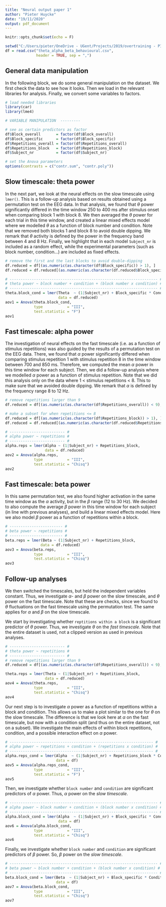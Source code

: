 ```yaml
---
title: "Neural output paper 1"
author: "Pieter Huycke"
date: "19/11/2020"
output: pdf_document
---
```


```r
knitr::opts_chunk$set(echo = F)

setwd("C:/Users/pieter/OneDrive - UGent/Projects/2019/overtraining - PILOT 3/figures/Publish/Data/Stimulus-locked/Theta, alpha, beta + behavioral data")
df = read.csv("theta_alpha_beta_behavioural.csv", 
              header = TRUE, sep = ",")
```

## General data manipulation

In the following block, we do some general manipulation on the dataset. We first check the data to see how it looks. Then we load in the relevant libraries for analysis. Finally, we convert some variables to factors.

```r
# load needed libraries
library(car)
library(lme4)

# VARIABLE MANIPULATION  ---------

# see as certain predictors as factor
df$Block_overall       = factor(df$Block_overall)
df$Block_specific      = factor(df$Block_specific)
df$Repetitions_overall = factor(df$Repetitions_overall)
df$Repetitions_block   = factor(df$Repetitions_block)
df$Subject_nr          = factor(df$Subject_nr)

# set the Anova parameters
options(contrasts = c("contr.sum", "contr.poly"))
```

## Slow timescale: theta power

In the next part, we look at the neural effects on the slow timescale using `lmer()`. This is a follow-up analysis based on results obtained using a permutation test on the EEG data. In that analysis, we found that $\theta$ power significantly differed in the time window 250 to 400 ms after stimulus onset when comparing block 1 with block 8. We then averaged the $\theta$ power for each trial in this time window, and created a linear mixed effects model where we modelled $\theta$ as a function of block number and condition. Note that we removed both blocks 1 and block 8 to avoid double dipping. We remark that $\theta$ activity is defined by the power in the frequency band between 4 and 8 Hz. Finally, we highlight that in each model ```Subject_nr``` is included as a random effect, while the experimental parameters (such as block number, condition...) are included as fixed effects.

```r
# remove the first and the last blocks to avoid double-dipping
df.reduced = df[(as.numeric(as.character(df$Block_specific)) > 1), ]
df.reduced = df.reduced[(as.numeric(as.character(df.reduced$Block_specific)) < 8), ]

# ------------------------------------------------------------------- #
# theta power ~ block number + condition + (block number x condition) #
# ------------------------------------------------------------------- #
theta.block_cond = lmer(Theta  ~ (1|Subject_nr) + Block_specific * Condition, 
                        data = df.reduced)
aov1 = Anova(theta.block_cond,
             type           = "III",
             test.statistic = "F")
aov1
```

## Fast timescale: alpha power

The investigation of neural effects on the fast timescale (i.e. as a function of stimulus repetitions) was also guided by the results of a permutation test on the EEG data. There, we found that $\alpha$ power significantly differed when comparing stimulus repetition 1 with stimulus repetition 8 in the time window between 700 and 850 ms. Therefore, we computed the mean $\alpha$ power in this time window for each subject. Then, we did a follow-up analysis where we modelled $\alpha$ power as a function of stimulus repetition. Note that we did this analysis only on the data where 1 < stimulus repetitions < 8. This to make sure that we avoided double dipping. We remark that $\alpha$ is defined by the frequency range 8 to 12 Hz.

```r
# remove repetitions larger than 9
df.reduced = df[(as.numeric(as.character(df$Repetitions_overall)) < 9), ]

# make a subset for when repetitions <= 8
df.reduced = df[(as.numeric(as.character(df$Repetitions_block)) > 1), ]
df.reduced = df.reduced[(as.numeric(as.character(df.reduced$Repetitions_block)) < 8), ]

# ------------------------- #
# alpha power ~ repetitions #
# ------------------------- #
alpha.reps = lmer(Alpha ~ (1|Subject_nr) + Repetitions_block, 
                  data = df.reduced)
aov2 = Anova(alpha.reps,
             type           = "III",
             test.statistic = "Chisq")
aov2
```


## Fast timescale: beta power

In this same permutation test, we also found higher activation in the same time window as the $\alpha$ activity, but in the $\beta$ range (12 to 30 Hz). We decided to also compute the average $\beta$ power in this time window for each subject (in line with previous analyses), and build a linear mixed effects model. Here we also model $\beta$ power as a function of repetitions within a block.

```r
# ------------------------ #
# beta power ~ repetitions #
# ------------------------ #
beta.reps = lmer(Beta ~ (1|Subject_nr) + Repetitions_block, 
                data = df.reduced)
aov3 = Anova(beta.reps,
             type           = "III",
             test.statistic = "Chisq")
aov3
```

## Follow-up analyses

We then switched the timescales, but held the independent variables constant. Thus, we investigate $\alpha$- and $\beta$ power on the slow timescale, and $\theta$ power on the fast timescale. Note that these are checks, since we found to $\theta$ fluctuations on the fast timescale using the permutation test. The same applies for $\alpha$ and $\beta$ on the slow timescale. 

We start by investigating whether ```reptitions within a block``` is a significant predictor of $\theta$ power. Thus, we investigate $\theta$ on the *fast timescale*. Note that the entire dataset is used, not a clipped version as used in previous analyses.

```r
# ------------------------- #
# theta power ~ repetitions #
# ------------------------- #
# remove repetitions larger than 9
df.reduced = df[(as.numeric(as.character(df$Repetitions_overall)) < 9), ]

theta.reps = lmer(Theta ~ (1|Subject_nr) + Repetitions_block, 
                  data = df.reduced)
aov4 = Anova(theta.reps,
             type           = "III",
             test.statistic = "Chisq")
aov4
```

Our next step is to investigate $\alpha$ power as a function of repetitions within a block and condition. This allows us to make a plot similar to the one for $\theta$ on the slow timescale. The difference is that we look here at $\alpha$ on the fast timescale, but now with a condition split (and thus on the entire dataset, not on a subset). We investigate the main effects of within block repetitions, condition, and a possible interaction effect on $\alpha$ power.

```r
# ----------------------------------------------------------------- #
# alpha power ~ repetitions + condition + (repetitions x condition) #
# ----------------------------------------------------------------- #
alpha.reps_cond = lmer(Alpha  ~ (1|Subject_nr) + Repetitions_block * Condition, 
                       data = df)
aov5 = Anova(alpha.reps_cond,
             type           = "III",
             test.statistic = "F")
aov5
```

Then, we investigate whether ```block number``` and ```condition``` are significant predictors of $\alpha$ power. Thus, $\alpha$ power on the *slow timescale*.

```r
# ------------------------------------------------------------------- #
# alpha power ~ block number + condition + (block number x condition) #
# ------------------------------------------------------------------- #
alpha.block_cond = lmer(Alpha  ~ (1|Subject_nr) + Block_specific * Condition, 
                        data = df)
aov6 = Anova(alpha.block_cond,
             type           = "III",
             test.statistic = "Chisq")
aov6
```

Finally, we investigate whether ```block number``` and ```condition``` are significant predictors of $\beta$ power. So, $\beta$ power on the *slow timescale*.

```r
# ------------------------------------------------------------------- #
# beta power ~ block number + condition + (block number x condition) #
# ------------------------------------------------------------------- #
beta.block_cond = lmer(Beta  ~ (1|Subject_nr) + Block_specific * Condition, 
                       data = df)
aov7 = Anova(beta.block_cond,
             type           = "III",
             test.statistic = "Chisq")
aov7
```


